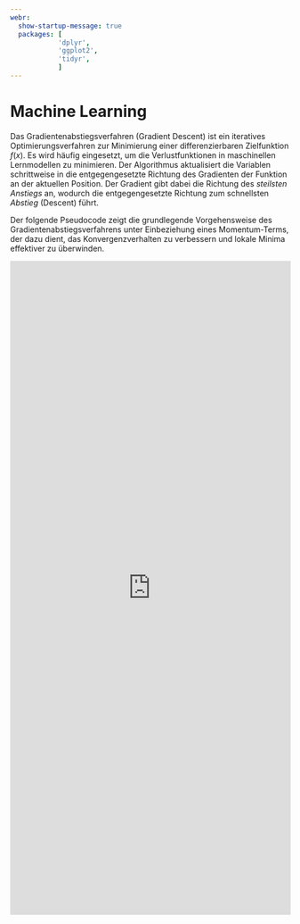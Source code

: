 ```yaml
---
webr: 
  show-startup-message: true
  packages: [
            'dplyr',
            'ggplot2',
            'tidyr',
            ]
---
```


# Machine Learning

Das Gradientenabstiegsverfahren (Gradient Descent) ist ein iteratives Optimierungsverfahren zur Minimierung einer differenzierbaren Zielfunktion $f(x)$. Es wird häufig eingesetzt, um die Verlustfunktionen in maschinellen Lernmodellen zu minimieren. Der Algorithmus aktualisiert die Variablen schrittweise in die entgegengesetzte Richtung des Gradienten der Funktion an der aktuellen Position. Der Gradient gibt dabei die Richtung des *steilsten Anstiegs* an, wodurch die entgegengesetzte Richtung zum schnellsten *Abstieg* (Descent) führt.

Der folgende Pseudocode zeigt die grundlegende Vorgehensweise des Gradientenabstiegsverfahrens unter Einbeziehung eines Momentum-Terms, der dazu dient, das Konvergenzverhalten zu verbessern und lokale Minima effektiver zu überwinden.

\begin{align}
& \textbf{Algorithmus: Gradientenabstiegsverfahren mit Momentum} \\
& \textup{Initialisiere: }\\ 
& \quad x_0 \text{ (Startpunkt) }\\
& \quad \eta \text{ (Lernrate) }\\
& \quad \alpha \text{ (Momentum-Faktor) }\\ 
& \quad v_0 = 0 \text{ (Anfangsmomentum) } \\[1em]
& \text{Für } t = 0, 1, 2, \dots \text{ bis Konvergenz} \\
& \quad \text{1. Berechne den Gradienten: } \nabla f(x_t) \\
& \quad \text{2. Aktualisiere den Momentum-Term: } v_{t+1} = \alpha v_t - \eta \nabla f(x_t) \\
& \quad \text{3. Aktualisiere die Position: } x_{t+1} = x_t + v_{t+1} \\
& \quad \text{4. Überprüfe das Abbruchkriterium (z.B. } \| \nabla f(x_t) \| < \epsilon\text{)} \\
\end{align}

<iframe width="100%" height="1172" frameborder="0"
  src="https://observablehq.com/embed/@mca91/gradient-descent-in-3d-three-js?cells=renderer%2Cviewof+restart%2Cviewof+gridinit%2Cviewof+themin%2Cviewof+themin2%2Cviewof+themin3%2Cviewof+themin4%2Cviewof+themin5%2Cviewof+themin6%2Cscene%2Ccamera"></iframe>
